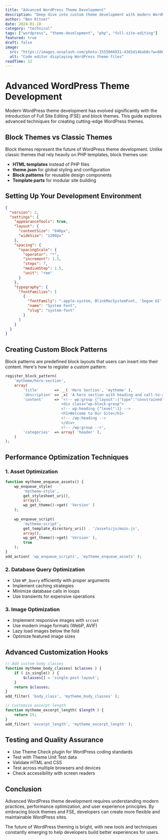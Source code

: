 ```yaml
---
title: "Advanced WordPress Theme Development"
description: "Deep dive into custom theme development with modern WordPress practices. Learn about block themes, full site editing, and performance optimization."
author: "Ben Ritner"
date: 2024-01-10
category: "technical"
tags: ["wordpress", "theme-development", "php", "full-site-editing"]
featured: true
draft: false
image:
  src: "https://images.unsplash.com/photo-1555066931-4365d14bab8c?w=800&h=600&fit=crop"
  alt: "Code editor displaying WordPress theme files"
readTime: 12
---
```


# Advanced WordPress Theme Development

Modern WordPress theme development has evolved significantly with the introduction of Full Site Editing (FSE) and block themes. This guide explores advanced techniques for creating cutting-edge WordPress themes.

## Block Themes vs Classic Themes

Block themes represent the future of WordPress theme development. Unlike classic themes that rely heavily on PHP templates, block themes use:

- **HTML templates** instead of PHP files
- **theme.json** for global styling and configuration
- **Block patterns** for reusable design components
- **Template parts** for modular site building

## Setting Up Your Development Environment

```json
{
  "version": 2,
  "settings": {
    "appearanceTools": true,
    "layout": {
      "contentSize": "840px",
      "wideSize": "1200px"
    },
    "spacing": {
      "spacingScale": {
        "operator": "*",
        "increment": 1.5,
        "steps": 7,
        "mediumStep": 1.5,
        "unit": "rem"
      }
    },
    "typography": {
      "fontFamilies": [
        {
          "fontFamily": "-apple-system, BlinkMacSystemFont, 'Segoe UI', Roboto, Oxygen, Ubuntu, Cantarell, 'Open Sans', 'Helvetica Neue', sans-serif",
          "name": "System Font",
          "slug": "system-font"
        }
      ]
    }
  }
}
```

## Creating Custom Block Patterns

Block patterns are predefined block layouts that users can insert into their content. Here's how to register a custom pattern:

```php
register_block_pattern(
    'mytheme/hero-section',
    array(
        'title'       => __( 'Hero Section', 'mytheme' ),
        'description' => _x( 'A hero section with heading and call-to-action.', 'Pattern description', 'mytheme' ),
        'content'     => '<!-- wp:group {"layout":{"type":"constrained"}} -->
                         <div class="wp-block-group">
                         <!-- wp:heading {"level":1} -->
                         <h1>Welcome to Our Site</h1>
                         <!-- /wp:heading -->
                         </div>
                         <!-- /wp:group -->',
        'categories'  => array( 'header' ),
    )
);
```

## Performance Optimization Techniques

### 1. Asset Optimization

```php
function mytheme_enqueue_assets() {
    wp_enqueue_style( 
        'mytheme-style', 
        get_stylesheet_uri(), 
        array(), 
        wp_get_theme()->get( 'Version' ) 
    );
    
    wp_enqueue_script(
        'mytheme-script',
        get_template_directory_uri() . '/assets/js/main.js',
        array(),
        wp_get_theme()->get( 'Version' ),
        true
    );
}
add_action( 'wp_enqueue_scripts', 'mytheme_enqueue_assets' );
```

### 2. Database Query Optimization

- Use `WP_Query` efficiently with proper arguments
- Implement caching strategies
- Minimize database calls in loops
- Use transients for expensive operations

### 3. Image Optimization

- Implement responsive images with `srcset`
- Use modern image formats (WebP, AVIF)
- Lazy load images below the fold
- Optimize featured image sizes

## Advanced Customization Hooks

```php
// Add custom body classes
function mytheme_body_classes( $classes ) {
    if ( is_single() ) {
        $classes[] = 'single-post-layout';
    }
    return $classes;
}
add_filter( 'body_class', 'mytheme_body_classes' );

// Customize excerpt length
function mytheme_excerpt_length( $length ) {
    return 25;
}
add_filter( 'excerpt_length', 'mytheme_excerpt_length' );
```

## Testing and Quality Assurance

- Use Theme Check plugin for WordPress coding standards
- Test with Theme Unit Test data
- Validate HTML and CSS
- Test across multiple browsers and devices
- Check accessibility with screen readers

## Conclusion

Advanced WordPress theme development requires understanding modern practices, performance optimization, and user experience principles. By embracing block themes and FSE, developers can create more flexible and maintainable WordPress sites.

The future of WordPress theming is bright, with new tools and techniques constantly emerging to help developers build better experiences for users.